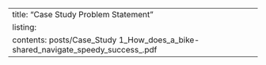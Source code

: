 ---
title: "Case Study Problem Statement"
listing:
  contents: posts/Case_Study 1_How_does_a_bike-shared_navigate_speedy_success_.pdf
---